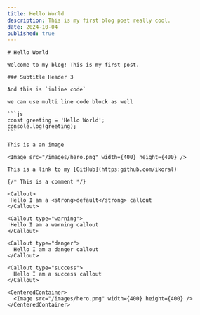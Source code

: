 ```yaml
---
title: Hello World
description: This is my first blog post really cool.
date: 2024-10-04
published: true
---
```


    # Hello World

    Welcome to my blog! This is my first post.

    ### Subtitle Header 3

    And this is `inline code`

    we can use multi line code block as well

    ```js
    const greeting = 'Hello World';
    console.log(greeting);
    ```

    This is a an image

    <Image src="/images/hero.png" width={400} height={400} />

    This is a link to my [GitHub](https:github.com/ikoral)

    {/* This is a comment */}

    <Callout>
     Hello I am a <strong>default</strong> callout
    </Callout>

    <Callout type="warning">
     Hello I am a warning callout
    </Callout>

    <Callout type="danger">
      Hello I am a danger callout
    </Callout>

    <Callout type="success">
      Hello I am a success callout
    </Callout>

    <CenteredContainer>
      <Image src="/images/hero.png" width={400} height={400} />
    </CenteredContainer>
